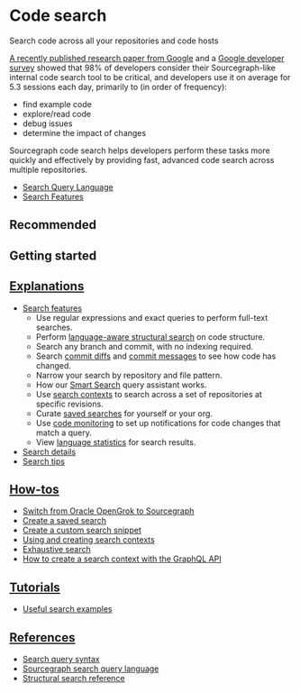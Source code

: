 # Code search

<p className="subtitle">Search code across all your repositories and code hosts</p>

[A recently published research paper from Google](https://static.googleusercontent.com/media/research.google.com/en//pubs/archive/43835.pdf) and a [Google developer survey](https://docs.google.com/document/d/1LQxLk4E3lrb3fIsVKlANu_pUjnILteoWMMNiJQmqNVU/edit#heading=h.xxziwxixfqq3) showed that 98% of developers consider their Sourcegraph-like internal code search tool to be critical, and developers use it on average for 5.3 sessions each day, primarily to (in order of frequency):

- find example code
- explore/read code
- debug issues
- determine the impact of changes

Sourcegraph code search helps developers perform these tasks more quickly and effectively by providing fast, advanced code search across multiple repositories.

- [Search Query Language](/code_search/reference/queries)
- [Search Features](/code_search/explanations/features)

## Recommended

<LinkCards>

  <LinkCard href="https://sourcegraph.com/contact/request-info?form_submission_source=pricing-enterprise" imgSrc="https://sourcegraph.com/.assets/img/sourcegraph-mark.svg" imgAlt="Sourcegraph" title="Get single-tenant instance managed by Sourcegraph." description="Sign up and get a 30 day free trial for your team." />

</LinkCards>

## Getting started

<QuickLinks>

<QuickLink title="New to Code Search?" icon='lightbulb' href="/code_search/tutorials/examples" description="See search examples for inspiration." />

<QuickLink title="Intro to code search video" icon='lightbulb' href="https://www.youtube.com/watch?v=GQj5jXdON3A" description="Watch the intro to code search video to see what you can do with Sourcegraph search." />

<QuickLink title="Learn the search syntax" icon='lightbulb' href="/code_search/reference/queries" description="Learn the search syntax for writing powerful search queries." />

</QuickLinks>


## [Explanations](/code_search/explanations/index)

- [Search features](/code_search/explanations/features)
  - Use regular expressions and exact queries to perform full-text searches.
  - Perform [language-aware structural search](e/code_search/xplanations/features#language-aware-structural-code-search) on code structure.
  - Search any branch and commit, with no indexing required.
  - Search [commit diffs](/code_search/explanations/features#commit-diff-search) and [commit messages](explanations/features#commit-message-search) to see how code has changed.
  - Narrow your search by repository and file pattern.
  - How our [Smart Search](/code_search/explanations/features#smart-search) query assistant works.
  - Use [search contexts](/code_search/explanations/features#search-contexts) to search across a set of repositories at specific revisions.
  - Curate [saved searches](/code_search/explanations/features#saved-searches) for yourself or your org.
  - Use [code monitoring](/code_monitoring/index) to set up notifications for code changes that match a query.
  - View [language statistics](/code_search/explanations/features#statistics) for search results.
- [Search details](/code_search/explanations/search_details)
- [Search tips](/code_search/explanations/tips)

## [How-tos](/code_search/how-to/index)

- [Switch from Oracle OpenGrok to Sourcegraph](/code_search/how-to/opengrok)
- [Create a saved search](/code_search/how-to/saved_searches)
- [Create a custom search snippet](/code_search/how-to/snippets)
- [Using and creating search contexts](/code_search/how-to/search_contexts)
- [Exhaustive search](/code_search/how-to/exhaustive)
- [How to create a search context with the GraphQL API](/code_search/how-to/create_search_context_graphql)


## [Tutorials](/code_search/tutorials/index)

- [Useful search examples](/code_search/tutorials/examples)

## [References](/code_search/reference/index)

- [Search query syntax](/code_search/reference/queries)
- [Sourcegraph search query language](/code_search/reference/language)
- [Structural search reference](/code_search/reference/structural)
